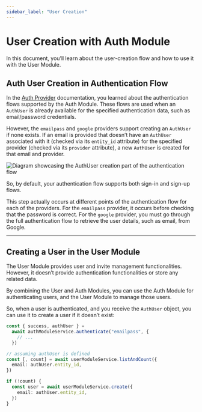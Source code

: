 ```yaml
---
sidebar_label: "User Creation"
---
```


# User Creation with Auth Module

In this document, you’ll learn about the user-creation flow and how to use it with the User Module.

## Auth User Creation in Authentication Flow

In the [Auth Provider](../auth-providers/index.mdx) documentation, you learned about the authentication flows supported by the Auth Module. These flows are used when an `AuthUser` is already available for the specified authentication data, such as email/password credentials.

However, the `emailpass` and `google` providers support creating an `AuthUser` if none exists. If an email is provided that doesn’t have an `AuthUser` associated with it (checked via its `entity_id` attribute) for the specified provider (checked via its `provider` attribute), a new `AuthUser` is created for that email and provider.

![Diagram showcasing the AuthUser creation part of the authentication flow](https://res.cloudinary.com/dza7lstvk/image/upload/v1711441638/Medusa%20Resources/auth-user-creation_gmahvl.jpg)

So, by default, your authentication flow supports both sign-in and sign-up flows.

<Note title="Tip">

This step actually occurs at different points of the authentication flow for each of the providers. For the `emailpass` provider, it occurs before checking that the password is correct. For the `google` provider, you must go through the full authentication flow to retrieve the user details, such as email, from Google.

</Note>

---

## Creating a User in the User Module

The User Module provides user and invite management functionalities. However, it doesn’t provide authentication functionalities or store any related data.

By combining the User and Auth Modules, you can use the Auth Module for authenticating users, and the User Module to manage those users.

So, when a user is authenticated, and you receive the `AuthUser` object, you can use it to create a user if it doesn’t exist:

```ts
const { success, authUser } =
  await authModuleService.authenticate("emailpass", {
    // ...
  })

// assuming authUser is defined
const [, count] = await userModuleService.listAndCount({
  email: authUser.entity_id,
})

if (!count) {
  const user = await userModuleService.create({
    email: authUser.entity_id,
  })
}
```
